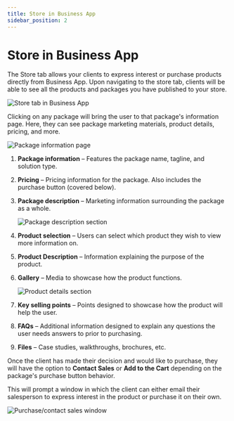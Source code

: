 ```yaml
---
title: Store in Business App
sidebar_position: 2
---
```


# Store in Business App

The Store tab allows your clients to express interest or purchase products directly from Business App. Upon navigating to the store tab, clients will be able to see all the products and packages you have published to your store.

![Store tab in Business App](./img/business-app-store/store-tab.jpg)

Clicking on any package will bring the user to that package's information page. Here, they can see package marketing materials, product details, pricing, and more.

![Package information page](./img/business-app-store/package-info.jpg)

1. **Package information** – Features the package name, tagline, and solution type.
2. **Pricing** – Pricing information for the package. Also includes the purchase button (covered below).
3. **Package description** – Marketing information surrounding the package as a whole.

   ![Package description section](./img/business-app-store/package-description.jpg)

4. **Product selection** – Users can select which product they wish to view more information on.
5. **Product Description** – Information explaining the purpose of the product.
6. **Gallery** – Media to showcase how the product functions.

   ![Product details section](./img/business-app-store/product-details.jpg)
   
7. **Key selling points** – Points designed to showcase how the product will help the user.
8. **FAQs** – Additional information designed to explain any questions the user needs answers to prior to purchasing.
9. **Files** – Case studies, walkthroughs, brochures, etc.

Once the client has made their decision and would like to purchase, they will have the option to **Contact Sales** or **Add to the Cart** depending on the package's purchase button behavior.

This will prompt a window in which the client can either email their salesperson to express interest in the product or purchase it on their own.

![Purchase/contact sales window](./img/business-app-store/purchase-window.jpg)
